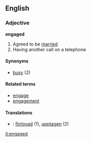 ==English==
===Adjective===
'''engaged'''

# Agreed to be [[married]]
# Having another call on a telephone

====Synonyms====
*[[busy]] (2)

====Related terms====
*[[engage]]
*[[engagement]]

====Translations====
*{{sv}}: [[förlovad]] (1), [[upptagen]] (2)

[[it:engaged]]